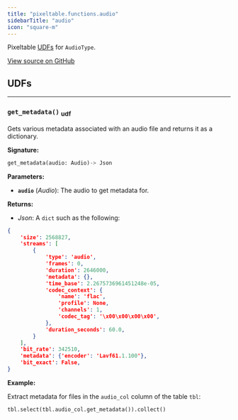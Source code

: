 ```yaml
---
title: "pixeltable.functions.audio"
sidebarTitle: "audio"
icon: "square-m"
---
```


Pixeltable [UDFs](https://pixeltable.readme.io/docs/user-defined-functions-udfs) for `AudioType`.


<a href="https://github.com/pixeltable/pixeltable/blob/v0.4.17/pixeltable/functions/audio.py#L0" target="_blank">View source on GitHub</a>

## UDFs


---

### `get_metadata()` <sub>udf</sub>

Gets various metadata associated with an audio file and returns it as a dictionary.


**Signature:**

```python
get_metadata(audio: Audio)-> Json
```

**Parameters:**

- **`audio`** (*Audio*): The audio to get metadata for.

**Returns:**

- *Json*: A `dict` such as the following:

``` json
{
    'size': 2568827,
    'streams': [
        {
            'type': 'audio',
            'frames': 0,
            'duration': 2646000,
            'metadata': {},
            'time_base': 2.2675736961451248e-05,
            'codec_context': {
                'name': 'flac',
                'profile': None,
                'channels': 1,
                'codec_tag': '\x00\x00\x00\x00',
            },
            'duration_seconds': 60.0,
        }
    ],
    'bit_rate': 342510,
    'metadata': {'encoder': 'Lavf61.1.100'},
    'bit_exact': False,
}
```



**Example:**

Extract metadata for files in the `audio_col` column of the table `tbl`:
```python
tbl.select(tbl.audio_col.get_metadata()).collect()
```


